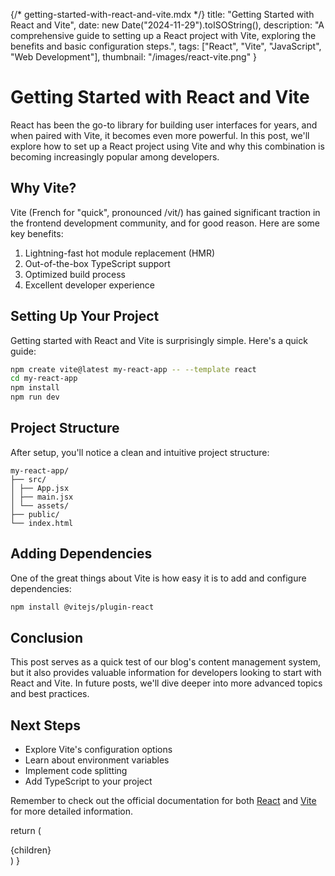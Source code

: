 {/* getting-started-with-react-and-vite.mdx */}
  title: "Getting Started with React and Vite",
  date: new Date("2024-11-29").toISOString(),
  description: "A comprehensive guide to setting up a React project with Vite, exploring the benefits and basic configuration steps.",
  tags: ["React", "Vite", "JavaScript", "Web Development"],
  thumbnail: "/images/react-vite.png"
}

# Getting Started with React and Vite

React has been the go-to library for building user interfaces for years, and when paired with Vite, it becomes even more powerful. In this post, we'll explore how to set up a React project using Vite and why this combination is becoming increasingly popular among developers.

## Why Vite?

Vite (French for "quick", pronounced /vit/) has gained significant traction in the frontend development community, and for good reason. Here are some key benefits:

1. Lightning-fast hot module replacement (HMR)
2. Out-of-the-box TypeScript support
3. Optimized build process
4. Excellent developer experience

## Setting Up Your Project

Getting started with React and Vite is surprisingly simple. Here's a quick guide:

```bash
npm create vite@latest my-react-app -- --template react
cd my-react-app
npm install
npm run dev
```

## Project Structure

After setup, you'll notice a clean and intuitive project structure:

```
my-react-app/
├── src/
│ ├── App.jsx
│ ├── main.jsx
│ └── assets/
├── public/
└── index.html
```

## Adding Dependencies

One of the great things about Vite is how easy it is to add and configure dependencies:

```bash
npm install @vitejs/plugin-react
```

## Conclusion

This post serves as a quick test of our blog's content management system, but it also provides valuable information for developers looking to start with React and Vite. In future posts, we'll dive deeper into more advanced topics and best practices.

## Next Steps

- Explore Vite's configuration options
- Learn about environment variables
- Implement code splitting
- Add TypeScript to your project

Remember to check out the official documentation for both [React](https://reactjs.org) and [Vite](https://vitejs.dev) for more detailed information.

  return (
    <div className="prose prose-invert max-w-none">
      {children}
    </div>
  )
}